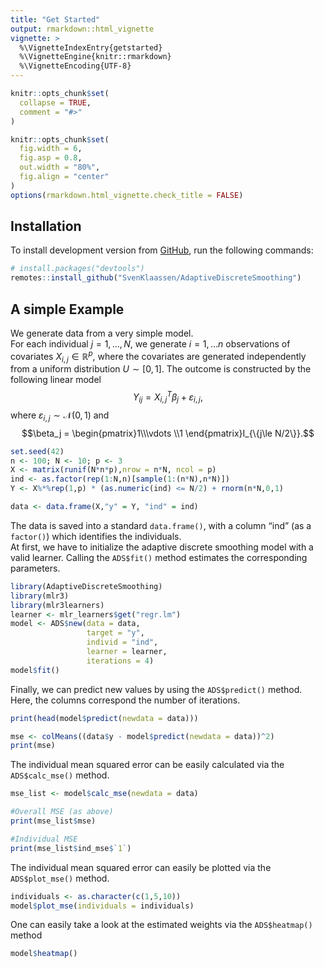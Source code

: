 ```yaml
---
title: "Get Started"
output: rmarkdown::html_vignette
vignette: >
  %\VignetteIndexEntry{getstarted}
  %\VignetteEngine{knitr::rmarkdown}
  %\VignetteEncoding{UTF-8}
---
```


```r
knitr::opts_chunk$set(
  collapse = TRUE,
  comment = "#>"
)

knitr::opts_chunk$set(
  fig.width = 6,
  fig.asp = 0.8,
  out.width = "80%",
  fig.align = "center"
)
options(rmarkdown.html_vignette.check_title = FALSE)
```

## Installation

To install development version from [GitHub](https://github.com/), run the following commands:

```r
# install.packages("devtools")
remotes::install_github("SvenKlaassen/AdaptiveDiscreteSmoothing")
```

## A simple Example
We generate data from a very simple model.\
For each individual $j = 1,\dots, N$, we generate $i = 1,\dots n$ observations of covariates $X_{i,j} \in \mathbb{R}^p$, where the covariates are generated independently from a uniform distribution $U\sim[0,1]$.
The outcome is constructed by the following linear model
$$Y_{ij} = X_{i,j}^T\beta_j +\varepsilon_{i,j},$$
where $\varepsilon_{i,j} \sim \mathcal{N}(0,1)$ and
$$\beta_j = 
\begin{pmatrix}1\\\vdots \\1 \end{pmatrix}I_{\{j\le N/2\}}.$$

```r
set.seed(42)
n <- 100; N <- 10; p <- 3
X <- matrix(runif(N*n*p),nrow = n*N, ncol = p)
ind <- as.factor(rep(1:N,n)[sample(1:(n*N),n*N)])
Y <- X%*%rep(1,p) * (as.numeric(ind) <= N/2) + rnorm(n*N,0,1)

data <- data.frame(X,"y" = Y, "ind" = ind)
```
The data is saved into a standard `data.frame()`, with a column "ind" (as a `factor()`) which identifies the individuals.\
At first, we have to initialize the adaptive discrete smoothing model with a valid learner. Calling the `ADS$fit()` method estimates the corresponding parameters.
```r
library(AdaptiveDiscreteSmoothing)
library(mlr3)
library(mlr3learners)
learner <- mlr_learners$get("regr.lm")
model <- ADS$new(data = data,
                 target = "y",
                 individ = "ind",
                 learner = learner,
                 iterations = 4)
model$fit()
```
Finally, we can predict new values by using the `ADS$predict()` method. Here, the columns correspond the number of iterations.
```r

print(head(model$predict(newdata = data)))

mse <- colMeans((data$y - model$predict(newdata = data))^2)
print(mse)
```
The individual mean squared error can be easily calculated via the `ADS$calc_mse()` method.

```r
mse_list <- model$calc_mse(newdata = data)

#Overall MSE (as above)
print(mse_list$mse)

#Individual MSE 
print(mse_list$ind_mse$`1`)
```
The individual mean squared error can easily be plotted via the `ADS$plot_mse()` method.
```r
individuals <- as.character(c(1,5,10))
model$plot_mse(individuals = individuals)
```


One can easily take a look at the estimated weights via the `ADS$heatmap()` method
```r
model$heatmap()
```


